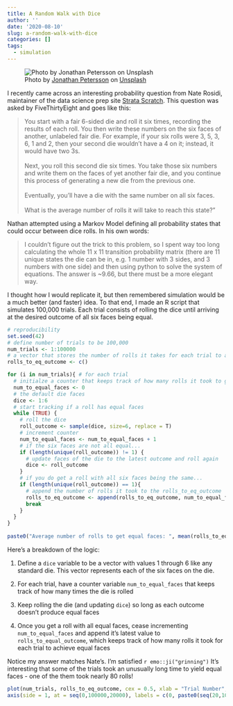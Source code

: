 ```yaml
---
title: A Random Walk with Dice
author: ''
date: '2020-08-10'
slug: a-random-walk-with-dice
categories: []
tags:
  - simulation
---
```


<style>
p.caption {
  font-size: 0.8em;
}
</style>

![<span>Photo by <a href="https://unsplash.com/@grizzlybear?utm_source=unsplash&amp;utm_medium=referral&amp;utm_content=creditCopyText">Jonathan Petersson</a> on <a href="https://unsplash.com/s/photos/dice?utm_source=unsplash&amp;utm_medium=referral&amp;utm_content=creditCopyText">Unsplash</a></span>](/post/2020-08-10-a-random-walk-with-dice_files/red_dice.jpg)

I recently came across an interesting probability question from Nate Rosidi, maintainer of the data science prep site [Strata Scratch](https://www.stratascratch.com/).  This question was asked by FiveThirtyEight and goes like this:

> You start with a fair 6-sided die and roll it six times, recording the results of each roll. You then write these numbers on the six faces of another, unlabeled fair die.
For example, if your six rolls were 3, 5, 3, 6, 1 and 2, then your second die wouldn't have a 4 on it; instead, it would have two 3s.
<br></br>
Next, you roll this second die six times. You take those six numbers and write them on the faces of yet another fair die, and you continue this process of generating a new die from the previous one.
<br></br>
Eventually, you'll have a die with the same number on all six faces.
<br></br>
What is the average number of rolls it will take to reach this state?"

Nathan attempted using a Markov Model defining all probability states that could occur between dice rolls.  In his own words:

> I couldn’t figure out the trick to this problem, so I spent way too long calculating the whole 11 x 11 transition probability matrix (there are 11 unique states the die can be in, e.g. 1 number with 3 sides, and 3 numbers with one side) and then using python to solve the system of equations. The answer is ~9.66, but there must be a more elegant way.

I thought how I would replicate it, but then remembered simulation would be a much better (and faster) idea.  To that end, I made an R script that simulates 100,000 trials.  Each trial consists of rolling the dice until arriving at the desired outcome of all six faces being equal.  

```r
# reproducibility
set.seed(42)
# define number of trials to be 100,000
num_trials <- 1:100000
# a vector that stores the number of rolls it takes for each trial to arrive at an equal number of faces
rolls_to_eq_outcome <- c()

for (i in num_trials){ # for each trial
  # initialze a counter that keeps track of how many rolls it took to get all equal faces for that trial
  num_to_equal_faces <- 0
  # the default die faces
  dice <- 1:6
  # start tracking if a roll has equal faces
  while (TRUE) {
    # roll the dice
    roll_outcome <- sample(dice, size=6, replace = T)
    # increment counter
    num_to_equal_faces <- num_to_equal_faces + 1
    # if the six faces are not all equal...
    if (length(unique(roll_outcome)) != 1) {
      # update faces of the die to the latest outcome and roll again
      dice <- roll_outcome
    }
    # if you do get a roll with all six faces being the same...
    if (length(unique(roll_outcome)) == 1){
      # append the number of rolls it took to the rolls_to_eq_outcome
      rolls_to_eq_outcome <- append(rolls_to_eq_outcome, num_to_equal_faces)
      break
    }
  }
}
  
paste0("Average number of rolls to get equal faces: ", mean(rolls_to_eq_outcome))
```

Here's a breakdown of the logic:

1) Define a ```dice``` variable to be a vector with values 1 through 6 like any standard die.  This vector represents each of the six faces on the die.

2) For each trial, have a counter variable ```num_to_equal_faces``` that keeps track of how many times the die is rolled

3) Keep rolling the die (and updating ```dice```) so long as each outcome doesn't produce equal faces

4) Once you get a roll with all equal faces, cease incrementing ```num_to_equal_faces```  and append it's latest value to ```rolls_to_equal_outcome```, which keeps track of how many rolls it took for each trial to achieve equal faces

Notice my answer matches Nate's.  I'm satisfied `r emo::ji("grinning")`  It's interesting that some of the trials took an unusually long time to yield equal faces - one of the them took nearly 80 rolls!

```r
plot(num_trials, rolls_to_eq_outcome, cex = 0.5, xlab = "Trial Number", ylab = "Rolls", main = "Rolls to Achieve Equal Faces", col = "steelblue", xaxt = "n")
axis(side = 1, at = seq(0,100000,20000), labels = c(0, paste0(seq(20,100,20), "k")), cex.axis = 1)
```

